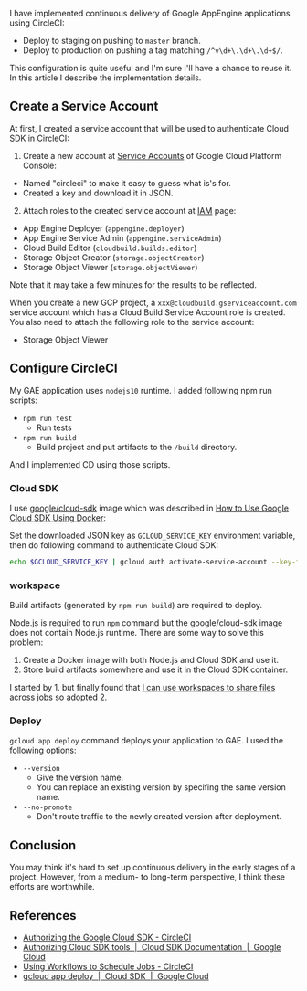 
I have implemented continuous delivery of Google AppEngine applications using CircleCI:

- Deploy to staging on pushing to `master` branch.
- Deploy to production on pushing a tag matching `/^v\d+\.\d+\.\d+$/`.

This configuration is quite useful and I'm sure I'll have a chance to reuse it. In this article I describe the implementation details.

## Create a Service Account

At first, I created a service account that will be used to authenticate Cloud SDK in CircleCI:

1. Create a new account at [Service Accounts](https://console.cloud.google.com/iam-admin/serviceaccounts) of Google Cloud Platform Console:
  - Named "circleci" to make it easy to guess what is's for.
  - Created a key and download it in JSON.
2. Attach roles to the created service account at [IAM](https://console.cloud.google.com/iam-admin/iam) page:
  - App Engine Deployer (`appengine.deployer`)
  - App Engine Service Admin (`appengine.serviceAdmin`)
  - Cloud Build Editor (`cloudbuild.builds.editor`)
  - Storage Object Creator (`storage.objectCreator`)
  - Storage Object Viewer (`storage.objectViewer`)

Note that it may take a few minutes for the results to be reflected.

When you create a new GCP project, a `xxx@cloudbuild.gserviceaccount.com` service account which has a Cloud Build Service Account role is created. You also need to attach the following role to the service account:

- Storage Object Viewer

## Configure CircleCI

My GAE application uses `nodejs10` runtime. I added following npm run scripts:

- `npm run test`
  - Run tests
- `npm run build`
  - Build project and put artifacts to the `/build` directory.

And I implemented CD using those scripts.

### Cloud SDK

I use [google/cloud-sdk](https://hub.docker.com/r/google/cloud-sdk/) image which was described in [How to Use Google Cloud SDK Using Docker](/blog/2019/01/google-cloud-sdk-in-docker):

Set the downloaded JSON key as `GCLOUD_SERVICE_KEY` environment variable, then do following command to authenticate Cloud SDK:

```bash
echo $GCLOUD_SERVICE_KEY | gcloud auth activate-service-account --key-file=-
```

### workspace

Build artifacts (generated by `npm run build`) are required to deploy.

Node.js is required to run `npm` command but the google/cloud-sdk image does not contain Node.js runtime. There are some way to solve this problem:

1. Create a Docker image with both Node.js and Cloud SDK and use it.
2. Store build artifacts somewhere and use it in the Cloud SDK container.

I started by 1. but finally found that [I can use workspaces to share files across jobs](https://circleci.com/docs/2.0/workflows/#using-workspaces-to-share-data-among-jobs) so adopted 2.

### Deploy

`gcloud app deploy` command deploys your application to GAE. I used the following options:

- `--version`
  - Give the version name.
  - You can replace an existing version by specifing the same version name.
- `--no-promote`
  - Don't route traffic to the newly created version after deployment.

## Conclusion

You may think it's hard to set up continuous delivery in the early stages of a project. However, from a medium- to long-term perspective, I think these efforts are worthwhile.

## References

- [Authorizing the Google Cloud SDK - CircleCI](https://circleci.com/docs/2.0/google-auth/)
- [Authorizing Cloud SDK tools  |  Cloud SDK Documentation  |  Google Cloud](https://cloud.google.com/sdk/docs/authorizing#authorizing_with_a_service_account)
- [Using Workflows to Schedule Jobs - CircleCI](https://circleci.com/docs/2.0/workflows/#using-workspaces-to-share-data-among-jobs)
- [gcloud app deploy  |  Cloud SDK  |  Google Cloud](https://cloud.google.com/sdk/gcloud/reference/app/deploy)
